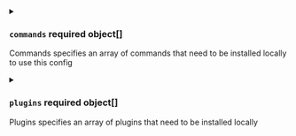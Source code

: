 

<PartialDevspace />



<details className="config-field" data-expandable="true">
<summary>

### `commands` <span class="config-field-required" data-required="false">required</span> <span class="config-field-type">object[]</span> <span class="config-field-default"></span> <span class="config-field-enum"></span>

Commands specifies an array of commands that need to be installed locally to use this config

</summary>

<PartialCommands />


</details>



<details className="config-field" data-expandable="true">
<summary>

### `plugins` <span class="config-field-required" data-required="false">required</span> <span class="config-field-type">object[]</span> <span class="config-field-default"></span> <span class="config-field-enum"></span>

Plugins specifies an array of plugins that need to be installed locally

</summary>

<PartialPlugins />


</details>
